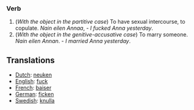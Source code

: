 ===Verb===

#(''With the object in the partitive case'') To have sexual intercourse, to copulate. ''Nain eilen Annaa'', - ''I fucked Anna yesterday''.
#(''With the object in the genitive-accusative case'') To marry someone. ''Nain eilen Annan''. - ''I married Anna yesterday''.

==Translations==
*[[Dutch]]: [[neuken]]
*[[English]]: [[fuck]]
*[[French]]: [[baiser]]
*[[German]]: [[ficken]]
*[[Swedish]]: [[knulla]]